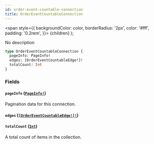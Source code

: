 ```yaml
---
id: order-event-countable-connection
title: OrderEventCountableConnection
---
```


<span
style={{
      backgroundColor: color,
      borderRadius: '2px',
      color: '#fff',
      padding: '0.2rem',
    }}>
{children}
</span>
);

No description

```graphql
type OrderEventCountableConnection {
  pageInfo: PageInfo!
  edges: [OrderEventCountableEdge!]!
  totalCount: Int
}
```

### Fields

#### `pageInfo` ([`PageInfo!`](/api-reference/objects/page-info.mdx))

Pagination data for this connection.

#### `edges` ([`[OrderEventCountableEdge!]!`](/api-reference/objects/order-event-countable-edge.mdx))

#### `totalCount` ([`Int`](/api-reference/scalars/int.mdx))

A total count of items in the collection.
